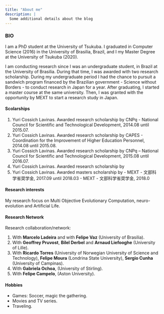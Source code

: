 ```yaml
---
title: "About me"
description: |
  Some additional details about the blog
---
```


<!-- TODO: Expand this page in onder to give more interesting information. -->

### BIO {.tabset .tabset-pills}

I am a PhD student at the University of Tsukuba. I graduated in Computer Science (2016) in the University of Brasilia, Brazil, and I my Master Degree at the University of Tsukuba (2020). 

I am conducting research since I was an undergraduate student, in Brazil at the University of Brasilia. During that time, I was awarded with two research scholarship. During my undergraduate period I had the chance to pursuit a sandwich program financed by the Brazilian government - Science without Borders - to conduct research in Japan for a year. After graduating, I started a master course at the same university. Then, I was granted with the opportunity by MEXT to start a research study in Japan.


#### Scolarships {.tabset .tabset-pills}

  1. Yuri Cossich Lavinas. Awarded research scholarship by CNPq - National Council for Scientific and Technological Development, 2014.08 until 2015.07.
  2. Yuri Cossich Lavinas. Awarded research scholarship by CAPES - Coordination for the Improvement of Higher Education Personnel, 2014.08 until 2015.08.
  3. Yuri Cossich Lavinas. Awarded research scholarship by CNPq – National Council for Scientific and Technological Development, 2015.08 until 2016.07.
  4. Yuri Cossich Lavinas. Awarded research scholarship by
  5. Yuri Cossich Lavinas. Awarded masters scholarship by
    - MEXT - 文部科学省奨学金, 2017.09 until 2018.03
    - MEXT - 文部科学省奨学金, 2018.0


#### Research interests {.tabset .tabset-pills}

My research focus on Multi Objective Evolutionary Computation, neuro-evolution and Artificial Life. 



#### Research Network

Research collaboration/network:

1. With **Marcelo Ladeira** and with **Felipe Vaz** (University of Brasilia). 
2. With **Geoffrey Pruvost**, **Bilel Derbel** and **Arnaud Liefooghe** (University of Lille).
3. With **Ricardo Torres** (University of Norwegian University of Science and Technology), **Felipe Moura** (Londrina State University), **Sergio Cunha** (University of Campinas).
4. With **Gabriela Ochoa**, (University of Stirling).
5. With **Felipe Campelo**, (Aston University).


#### Hobbies {.tabset .tabset-pills}

  - Games: Soccer, magic the gathering.
  - Movies and TV series.
  - Traveling.
